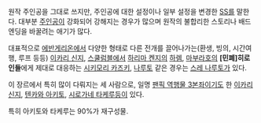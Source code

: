 원작 주인공을 그대로 쓰지만, 주인공에 대한 설정이나 일부 설정을 변경한 [[SS]]를 말한다. 대부분 [[주인공]]이 강화되어 강해지는 경우가 많으며 원작의 불합리한 스토리나 배드엔딩을 바꿀려는 애기가 많다.

대표적으로 [[에반게리온]]에서 다양한 형태로 다른 전개를 끌어나가는(환생, 빙의, 시간여행, 루프 등등) [[이카리 신지]], [[스쿨럼블]]에서 [[하리마 켄지]]의 [[하렘]], [[마부라호]]의 '''[민폐]히로인들'''에게 제대로 대응하는 [[시키모리 카즈키]], [[나루토]] 같은 경우는 [[스레 나루토]]가 있다.

이 장르에서 특히 많이 다뤄지는 세 사람으로, 일명 [[팬픽 역행물 3본좌]]이기도 한 [[이카리 신지]], [[텐카와 아키토]], [[시로가네 타케루]]등이 있다.

특히 아키토와 타케루는 90%가 재구성물.
